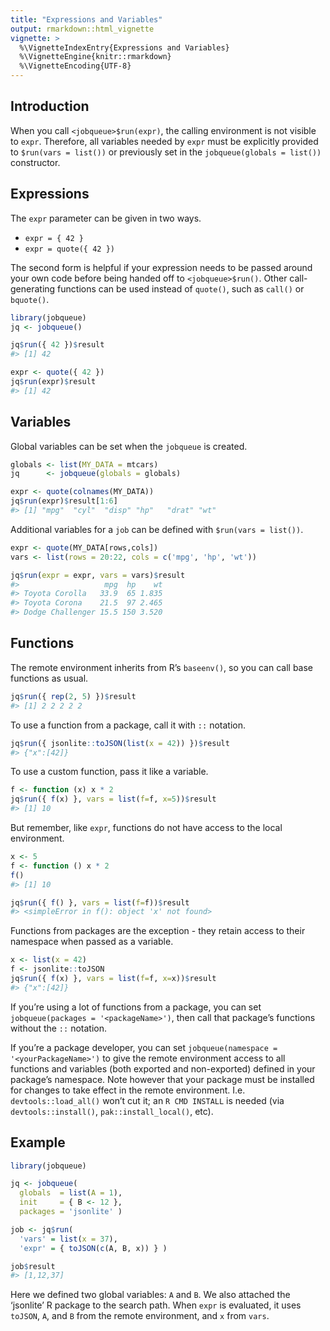 ```yaml
---
title: "Expressions and Variables"
output: rmarkdown::html_vignette
vignette: >
  %\VignetteIndexEntry{Expressions and Variables}
  %\VignetteEngine{knitr::rmarkdown}
  %\VignetteEncoding{UTF-8}
---
```




## Introduction

When you call `<jobqueue>$run(expr)`, the calling environment is not visible to 
`expr`. Therefore, all variables needed by `expr` must be explicitly provided 
to `$run(vars = list())` or previously set in the `jobqueue(globals = list())` 
constructor.


## Expressions

The `expr` parameter can be given in two ways.

  * `expr = { 42 }`
  * `expr = quote({ 42 })`

The second form is helpful if your expression needs to be passed around your own
code before being handed off to `<jobqueue>$run()`. Other call-generating functions 
can be used instead of `quote()`, such as `call()` or `bquote()`.

```r
library(jobqueue)
jq <- jobqueue()

jq$run({ 42 })$result
#> [1] 42

expr <- quote({ 42 })
jq$run(expr)$result
#> [1] 42
```


## Variables

Global variables can be set when the `jobqueue` is created.

```r
globals <- list(MY_DATA = mtcars)
jq      <- jobqueue(globals = globals)

expr <- quote(colnames(MY_DATA))
jq$run(expr)$result[1:6]
#> [1] "mpg"  "cyl"  "disp" "hp"   "drat" "wt"
```

Additional variables for a `job` can be defined with `$run(vars = list())`.

```r
expr <- quote(MY_DATA[rows,cols])
vars <- list(rows = 20:22, cols = c('mpg', 'hp', 'wt'))

jq$run(expr = expr, vars = vars)$result
#>                   mpg  hp    wt
#> Toyota Corolla   33.9  65 1.835
#> Toyota Corona    21.5  97 2.465
#> Dodge Challenger 15.5 150 3.520
```


## Functions

The remote environment inherits from R's `baseenv()`, so you can call base 
functions as usual.

```r
jq$run({ rep(2, 5) })$result
#> [1] 2 2 2 2 2
```

To use a function from a package, call it with `::` notation.

```r
jq$run({ jsonlite::toJSON(list(x = 42)) })$result
#> {"x":[42]}
```

To use a custom function, pass it like a variable.

```r
f <- function (x) x * 2
jq$run({ f(x) }, vars = list(f=f, x=5))$result
#> [1] 10
```

But remember, like `expr`, functions do not have access to the local 
environment.

```r
x <- 5
f <- function () x * 2
f()
#> [1] 10

jq$run({ f() }, vars = list(f=f))$result
#> <simpleError in f(): object 'x' not found>
```

Functions from packages are the exception - they retain access to their
namespace when passed as a variable.

```r
x <- list(x = 42)
f <- jsonlite::toJSON
jq$run({ f(x) }, vars = list(f=f, x=x))$result
#> {"x":[42]}
```

If you're using a lot of functions from a package, you can set
`jobqueue(packages = '<packageName>')`, then call that package's functions 
without the `::` notation.

If you're a package developer, you can set 
`jobqueue(namespace = '<yourPackageName>')` to give the remote environment 
access to all functions and variables (both exported and non-exported) defined 
in your package's namespace. Note however that your package must be installed 
for changes to take effect in the remote environment. I.e. 
`devtools::load_all()` won't cut it; an `R CMD INSTALL` is needed 
(via `devtools::install()`, `pak::install_local()`, etc).




## Example

```r
library(jobqueue)

jq <- jobqueue(
  globals  = list(A = 1),
  init     = { B <- 12 },
  packages = 'jsonlite' )

job <- jq$run(
  'vars' = list(x = 37), 
  'expr' = { toJSON(c(A, B, x)) } )

job$result
#> [1,12,37]
```

Here we defined two global variables: `A` and `B`. We also attached the 
'jsonlite' R package to the search path. When `expr` is evaluated, it uses 
`toJSON`, `A`, and `B` from the remote environment, and `x` from `vars`.
